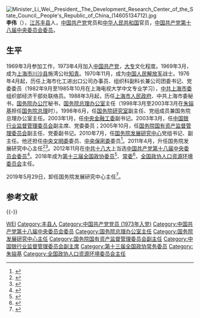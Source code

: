 {{Otheruses|other=名为李伟的其他人物|李伟}}
[[File:Minister_Li_Wei,_President,_The_Development_Research_Center_of_the_State_Council,_People's_Republic_of_China_(14605134712).jpg|thumb]]
'''李伟'''（{{bd|1953年|8月|||catIdx=}}），[[江苏|江苏]][[丰县|丰县]]人，[[中国共产党|中国共产党]]党员和[[中华人民共和国|中华人民共和国]]官员，[[中国共产党第十八届中央委员会委员|中国共产党第十八届中央委员会委员]]。

==生平==
1969年3月参加工作，1973年4月加入[[中国共产党|中国共产党]]，[[大专|大专]]文化程度。1969年3月，成为[[上海市|上海市]][[川沙县|川沙县]]施湾公社[[知青|知青]]。1970年11月，成为[[中国人民解放军|中国人民解放军]]战士。1976年4月起，历任上海市化工进出口公司办事员、组织科副科长兼公司团委书记、党委委员（1982年9月至1985年10月在上海电视大学中文专业学习），[[中共上海市委|中共上海市委]]组织部经济干部处联络员。1988年3月起，历任[[上海市人民政府|上海市人民政府]]、中共上海市委秘书，[[国务院办公厅|国务院办公厅]]秘书，[[国务院总理办公室|国务院总理办公室]]主任（1998年3月至2003年3月在[[朱镕基|朱镕基]]担任[[国务院总理|国务院总理]]时）。1998年6月，任[[国务院研究室|国务院研究室]]副主任、党组成员兼国务院总理办公室主任。2003年1月，任[[中央金融工委|中央金融工委]]副书记。2003年3月，任[[中国银行业监督管理委员会|中国银行业监督管理委员会]]副主席、党委委员；2005年10月，任[[国务院国有资产监督管理委员会|国务院国有资产监督管理委员会]]副主任、党委副书记。2010年7月，任[[国务院发展研究中心|国务院发展研究中心]]党组书记、副主任。他还担任[[中央文明委|中央文明委]]委员、[[中央保密委员会|中央保密委]]委员<ref>{{Cite web |url = http://news.163.com/10/0916/00/6GLN1JKN0001124J.html |title = 国务院任免工作人员 工信部国土部二把手调整 |author =  |date = 2010-09-16 |publisher = 网易 |language =  |accessdate =  |quote =  |archive-url = https://web.archive.org/web/20180317165029/http://news.163.com/10/0916/00/6GLN1JKN0001124J.html |archive-date = 2018-03-17 |dead-url = yes }}</ref>。2011年4月，升任国务院发展研究中心主任<ref>{{cite web|url=http://news.ifeng.com/mainland/detail_2011_04/28/6040572_0.shtml|title=李伟任国务院发展研究中心主任 刘鹤任党组书记|publisher=凤凰网|accessdate=2011-04-28|archive-date=2019-06-09|archive-url=https://web.archive.org/web/20190609143810/http://news.ifeng.com/mainland/detail_2011_04/28/6040572_0.shtml|dead-url=no}}</ref><ref>{{cite news|title=总书记总理办公室主任揭晓 盘点历任主任|url=http://news.xinhuanet.com/politics/2013-07/25/c_116678525_2.htm|date=2013年7月25日|work=新华网|accessdate=2015年12月21日|archive-date=2014年12月23日|archive-url=https://web.archive.org/web/20141223133956/http://news.xinhuanet.com/politics/2013-07/25/c_116678525_2.htm|dead-url=no}}</ref>。2012年11月在[[中共十八大|中共十八大]]上当选[[中国共产党|中国共产党]][[中国共产党第十八届中央委员会委员列表|第十八届中央委员会委员]]<ref>{{cite news|title=中央委员李伟：中国产能过剩可能产生经济危机|url=http://money.163.com/12/1229/09/8JSOPU7400252G50.html|accessdate=2013-03-25|newspaper=网易|archive-url=https://web.archive.org/web/20151222082925/http://money.163.com/12/1229/09/8JSOPU7400252G50.html|archive-date=2015-12-22|dead-url=yes}}</ref>。2018年成为[[第十三届全国政协委员|第十三届全国政协委员]]<ref>{{Cite web |url = http://mil.chinanews.com/shipin/cns-d/2018/03-07/news759627.shtml |title = 国务院发展研究中心主任李伟谈智库建设 |author =  |date = 2018-03-07 |publisher = 中国新闻网 |language =  |accessdate =  |quote =  |archive-url = https://web.archive.org/web/20180317231843/http://mil.chinanews.com/shipin/cns-d/2018/03-07/news759627.shtml |archive-date = 2018-03-17 |dead-url = yes }}</ref>、[[政協常委|常委]]<ref>{{Cite web |url = http://hn.ifeng.com/a/20180315/6433796_0.shtml |title = 政协第十三届全国委员会 主席、副主席、秘书长、常务委员名单 |author =  |date = 2018-03-15 |publisher = 凤凰网 |language =  |accessdate =  |quote =  |archive-date = 2019-06-10 |archive-url = https://web.archive.org/web/20190610172300/http://hn.ifeng.com/a/20180315/6433796_0.shtml |dead-url = no }}</ref>，[[全国政协人口资源环境委员会|全国政协人口资源环境委员会]]主任。

2019年5月29日，卸任国务院发展研究中心主任<ref>{{Cite web|title=朱镕基前秘书李伟卸任国务院发展研究中心主任|url=http://news.dwnews.com/china/news/2019-05-29/60135509.html|accessdate=2019-05-29|work=news.dwnews.com|archive-date=2019-10-02|archive-url=https://web.archive.org/web/20191002185632/http://news.dwnews.com/china/news/2019-05-29/60135509.html|dead-url=no}}</ref>。

==参考文献==
{{reflist}}

{{-}}
{{start box}}
{{s-gov|prc}}
{{s-before|[[张玉台|张玉台]]}}
{{s-title|[[国务院发展研究中心|国务院发展研究中心]]主任|2011年4月—2019年5月}}
{{s-after|[[]]}}
{{end box}}
{{国务院总理办公室主任}}

{{Authority control}}
{{DEFAULTSORT:Li李}}
[[Category:李姓|WEI]]
[[Category:丰县人|Category:丰县人]]
[[Category:中国共产党党员_(1973年入党)|Category:中国共产党党员 (1973年入党)]]
[[Category:中国共产党第十八届中央委员会委员|Category:中国共产党第十八届中央委员会委员]]
[[Category:国务院总理办公室主任|Category:国务院总理办公室主任]]
[[Category:国务院发展研究中心主任|Category:国务院发展研究中心主任]]
[[Category:国务院国有资产监督管理委员会副主任|Category:国务院国有资产监督管理委员会副主任]]
[[Category:中国银行业监督管理委员会副主席|Category:中国银行业监督管理委员会副主席]]
[[Category:第十三届全国政协常务委员|Category:第十三届全国政协常务委员]]
[[Category:朱镕基|Category:朱镕基]]
[[Category:全国政协人口资源环境委员会主任|Category:全国政协人口资源环境委员会主任]]